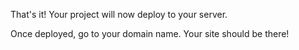 That's it! Your project will now deploy to your server.

Once deployed, go to your domain name. Your site should be there!

